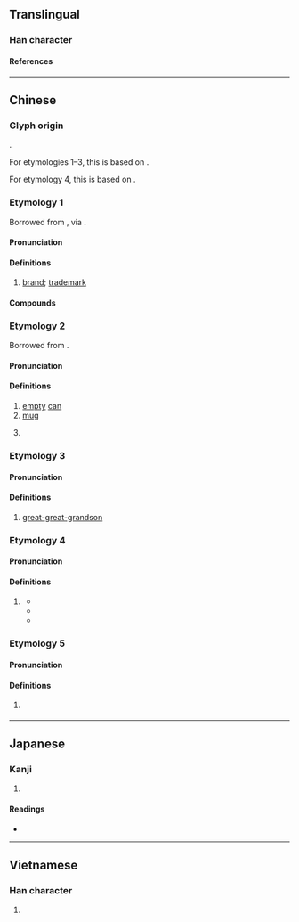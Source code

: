{{also|唛}}
{{character info}}
==Translingual==

===Han character===
{{Han char|rn=30|rad=口|as=11|sn=14|four=64027|canj=RJON|ids=⿰口麥}}

====References====
{{Han ref|kx=0206.201|dkj=04231|hdz=10674.040|uh=561C}}

----

==Chinese==

===Glyph origin===
{{Han compound|口|麥|ls=psc|c1=s|c2=p|t1=mouth; colloquial speech|no_och2=1}}.

For etymologies 1–3, this is based on {{cog|yue|麥|tr=mak6}}.

For etymology 4, this is based on {{cog|cmn|麥|tr=mài}}.

===Etymology 1===
{{zh-forms|s=唛|alt=嚜}}
Borrowed from {{bor|zh|en|mark}}, via {{der|zh|yue|-}}.

====Pronunciation====
{{zh-pron
|m=嘜
|c=mak1
|mn=ba̍k
|cat=n
}}

====Definitions====
{{zh-hanzi}}

# {{lb|zh|dialect}} [[brand]]; [[trademark]]
#: {{zh-x|刀 嘜|Knife '''Brand''' (a brand of oil in Hong Kong)|C}}

====Compounds====
{{zh-der|嘜頭|雜嘜|豬嘜|豬頭嘜|肥仔嘜|嘜號}}

===Etymology 2===
{{zh-forms|s=唛|alt=嚜}}
Borrowed from {{bor|yue|en|mug}}.

====Pronunciation====
{{zh-pron
|c=mak1
|cat=n,cls
}}

====Definitions====
{{zh-hanzi}} {{tlb|zh|Cantonese}}

# [[empty]] [[can]]
# [[mug]]
# {{zh-classifier|number of [[cup]]s or [[can]]s of rice, etc}}
#: {{zh-x|今晚 多 咗 兩 個 人 嚟 黐餐，睇嚟 要 煲 多 一 嘜 米 至 夠。|Since two more people are coming over for dinner '''tonight''', it seems like we'll need to cook one more '''can''' of rice to have enough.|C}}

===Etymology 3===
{{zh-forms|s=唛}}

====Pronunciation====
{{zh-pron
|c=mak1
|cat=n
}}

====Definitions====
{{zh-hanzi}}

# {{lb|zh|Cantonese}} [[great-great-grandson]]

===Etymology 4===
{{zh-forms|s=唛}}

====Pronunciation====
{{zh-pron
|mn=mài
|cat=adv
}}

====Definitions====
{{zh-hanzi}}

# {{lb|zh|Hokkien}} {{zh-alt-form|莫|tr=mài|don't}}
#* {{zh-x|嘜{Mài} 問 偌濟\多{gōa}少{chōe} 人 講 閒仔話\閒啊{á}話|'''Don't''' ask how many people are gossiping|TW|ref='''2012''', {{w2|zh|許富凱}} (Henry Hsu), [https://www.youtube.com/watch?v=swJ1LHSs-Go {{lang|zh|決心}}]}}
#* {{zh-x|互相{siong} 嘜{mài} 相{sio} 揣\找{chhōe}，你 咱 已經 無 關係。|'''Don't''' look for each other; we don't have a relationship anymore.|TW|ref='''2014''', {{w2|zh|郭婷筠}} (Ara Guo), [https://www.youtube.com/watch?v=R8--7w1odVk {{lang|zh|嘜相找}}]}}
#* {{zh-x|愛 我 著 嘜{mài} 來 害 我，誓{sè}言{giân} 著 毋通\不{m̄}通 倒{tò}彈{tōaⁿ}。|If you love me, then '''don't''' hurt me; you must not take back your promise|TW|ref='''2015''', {{w2|zh|陳百潭}} and {{w2|zh|曹雅雯}} (Olivia Tsao), [https://www.youtube.com/watch?v=h7XE3XC7kF4 {{lang|zh|愛我著嘜來害我}}]}}

===Etymology 5===
{{zh-forms|s=唛}}

====Pronunciation====
{{zh-pron
|m=mài
|cat=n
}}

====Definitions====
{{zh-hanzi}}

# {{zh-alt-form|麥|[[microphone]]}}
#: {{zh-x|金嘜{mài}獎}}

----

==Japanese==

===Kanji===
{{ja-kanji|grade=|rs=口11}}

# {{rfdef|ja|sort=口11}}

====Readings====
* {{ja-readings|on=[[ば]] (ba)|kun=}}

----

==Vietnamese==

===Han character===
{{vi-readings|reading=mím, mỉm|rs=口11}}

# {{rfdef|vi}}